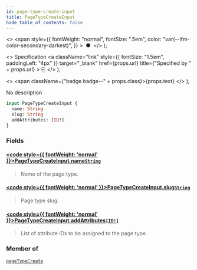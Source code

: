 ```yaml
---
id: page-type-create-input
title: PageTypeCreateInput
hide_table_of_contents: false
---
```


  <>
    <span
      style={{
        fontWeight: "normal",
        fontSize: ".5em",
        color: "var(--ifm-color-secondary-darkest)",
      }}
    >
      &nbsp;●&nbsp;
    </span>
  </>
);

  <>
    Specification
    <a
      className="link"
      style={{ fontSize: "1.5em", paddingLeft: "4px" }}
      target="\_blank"
      href={props.url}
      title={"Specified by " + props.url}
    >
      ⎘
    </a>
  </>
);

  <>
    <span className={"badge badge--" + props.class}>{props.text}</span>
  </>
);

No description

```graphql
input PageTypeCreateInput {
  name: String
  slug: String
  addAttributes: [ID!]
}
```

### Fields

#### [<code style={{ fontWeight: 'normal' }}>PageTypeCreateInput.<b>name</b></code>](#)<Bullet />[`String`](../../api-reference/scalars/string) <Badge class="secondary" text="scalar"/>

> Name of the page type.

#### [<code style={{ fontWeight: 'normal' }}>PageTypeCreateInput.<b>slug</b></code>](#)<Bullet />[`String`](../../api-reference/scalars/string) <Badge class="secondary" text="scalar"/>

> Page type slug.

#### [<code style={{ fontWeight: 'normal' }}>PageTypeCreateInput.<b>addAttributes</b></code>](#)<Bullet />[`[ID!]`](../../api-reference/scalars/id) <Badge class="secondary" text="list"/> <Badge class="secondary" text="scalar"/>

> List of attribute IDs to be assigned to the page type.

### Member of

[`pageTypeCreate`](../../api-reference/mutations/page-type-create) <Badge class="secondary" text="mutation"/>

